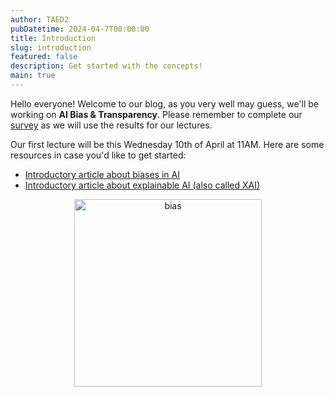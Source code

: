 ```yaml
---
author: TAED2
pubDatetime: 2024-04-7T00:00:00
title: Introduction
slug: introduction
featured: false
description: Get started with the concepts!
main: true
---
```



Hello everyone! Welcome to our blog, as you very well may guess, we'll be working on **AI Bias & Transparency**. Please remember to complete our [survey](https://forms.gle/sVuNrcnZJubzHN7v9) as we will use the results for our lectures.

Our first lecture will be this Wednesday 10th of April at 11AM. Here are some resources in case you'd like to get started:

- [Introductory article about biases in AI](https://www.ibm.com/blog/shedding-light-on-ai-bias-with-real-world-examples)
- [Introductory article about explainable AI (also called XAI)](https://www.ibm.com/topics/explainable-ai)

<div style="margin-bottom: 2cm" />
<p align="center">
  <img src={SITE.base + "/bias.png"} width="300" alt="bias" />
</p>
